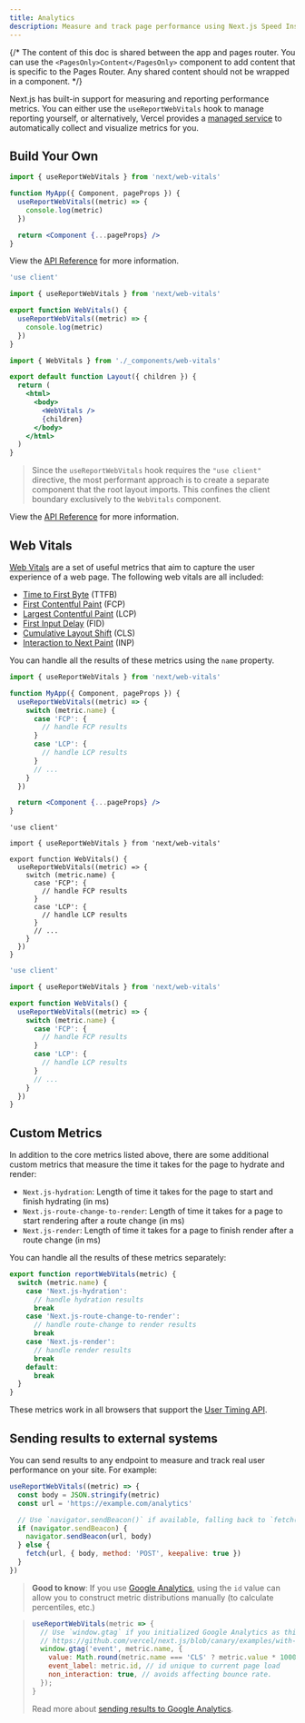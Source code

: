 ```yaml
---
title: Analytics
description: Measure and track page performance using Next.js Speed Insights
---
```


{/* The content of this doc is shared between the app and pages router. You can use the `<PagesOnly>Content</PagesOnly>` component to add content that is specific to the Pages Router. Any shared content should not be wrapped in a component. */}

Next.js has built-in support for measuring and reporting performance metrics. You can either use the `useReportWebVitals` hook to manage reporting yourself, or alternatively, Vercel provides a [managed service](https://vercel.com/analytics?utm_source=next-site&utm_medium=docs&utm_campaign=next-website) to automatically collect and visualize metrics for you.

## Build Your Own

<PagesOnly>

```jsx filename="pages/_app.js"
import { useReportWebVitals } from 'next/web-vitals'

function MyApp({ Component, pageProps }) {
  useReportWebVitals((metric) => {
    console.log(metric)
  })

  return <Component {...pageProps} />
}
```

View the [API Reference](/docs/pages/api-reference/functions/use-report-web-vitals) for more information.

</PagesOnly>

<AppOnly>

```jsx filename="app/_components/web-vitals.js"
'use client'

import { useReportWebVitals } from 'next/web-vitals'

export function WebVitals() {
  useReportWebVitals((metric) => {
    console.log(metric)
  })
}
```

```jsx filename="app/layout.js"
import { WebVitals } from './_components/web-vitals'

export default function Layout({ children }) {
  return (
    <html>
      <body>
        <WebVitals />
        {children}
      </body>
    </html>
  )
}
```

> Since the `useReportWebVitals` hook requires the `"use client"` directive, the most performant approach is to create a separate component that the root layout imports. This confines the client boundary exclusively to the `WebVitals` component.

View the [API Reference](/docs/app/api-reference/functions/use-report-web-vitals) for more information.

</AppOnly>

## Web Vitals

[Web Vitals](https://web.dev/vitals/) are a set of useful metrics that aim to capture the user
experience of a web page. The following web vitals are all included:

- [Time to First Byte](https://developer.mozilla.org/docs/Glossary/Time_to_first_byte) (TTFB)
- [First Contentful Paint](https://developer.mozilla.org/docs/Glossary/First_contentful_paint) (FCP)
- [Largest Contentful Paint](https://web.dev/lcp/) (LCP)
- [First Input Delay](https://web.dev/fid/) (FID)
- [Cumulative Layout Shift](https://web.dev/cls/) (CLS)
- [Interaction to Next Paint](https://web.dev/inp/) (INP)

You can handle all the results of these metrics using the `name` property.

<PagesOnly>

```jsx filename="pages/_app.js"
import { useReportWebVitals } from 'next/web-vitals'

function MyApp({ Component, pageProps }) {
  useReportWebVitals((metric) => {
    switch (metric.name) {
      case 'FCP': {
        // handle FCP results
      }
      case 'LCP': {
        // handle LCP results
      }
      // ...
    }
  })

  return <Component {...pageProps} />
}
```

</PagesOnly>

<AppOnly>

```tsx filename="app/_components/web-vitals.tsx" switcher
'use client'

import { useReportWebVitals } from 'next/web-vitals'

export function WebVitals() {
  useReportWebVitals((metric) => {
    switch (metric.name) {
      case 'FCP': {
        // handle FCP results
      }
      case 'LCP': {
        // handle LCP results
      }
      // ...
    }
  })
}
```

```jsx filename="app/_components/web-vitals.js" switcher
'use client'

import { useReportWebVitals } from 'next/web-vitals'

export function WebVitals() {
  useReportWebVitals((metric) => {
    switch (metric.name) {
      case 'FCP': {
        // handle FCP results
      }
      case 'LCP': {
        // handle LCP results
      }
      // ...
    }
  })
}
```

</AppOnly>

<PagesOnly>

## Custom Metrics

In addition to the core metrics listed above, there are some additional custom metrics that
measure the time it takes for the page to hydrate and render:

- `Next.js-hydration`: Length of time it takes for the page to start and finish hydrating (in ms)
- `Next.js-route-change-to-render`: Length of time it takes for a page to start rendering after a
  route change (in ms)
- `Next.js-render`: Length of time it takes for a page to finish render after a route change (in ms)

You can handle all the results of these metrics separately:

```js
export function reportWebVitals(metric) {
  switch (metric.name) {
    case 'Next.js-hydration':
      // handle hydration results
      break
    case 'Next.js-route-change-to-render':
      // handle route-change to render results
      break
    case 'Next.js-render':
      // handle render results
      break
    default:
      break
  }
}
```

These metrics work in all browsers that support the [User Timing API](https://caniuse.com/#feat=user-timing).

</PagesOnly>

## Sending results to external systems

You can send results to any endpoint to measure and track
real user performance on your site. For example:

```js
useReportWebVitals((metric) => {
  const body = JSON.stringify(metric)
  const url = 'https://example.com/analytics'

  // Use `navigator.sendBeacon()` if available, falling back to `fetch()`.
  if (navigator.sendBeacon) {
    navigator.sendBeacon(url, body)
  } else {
    fetch(url, { body, method: 'POST', keepalive: true })
  }
})
```

> **Good to know**: If you use [Google Analytics](https://analytics.google.com/analytics/web/), using the
> `id` value can allow you to construct metric distributions manually (to calculate percentiles,
> etc.)

> ```js
> useReportWebVitals(metric => {
>   // Use `window.gtag` if you initialized Google Analytics as this example:
>   // https://github.com/vercel/next.js/blob/canary/examples/with-google-analytics/pages/_app.js
>   window.gtag('event', metric.name, {
>     value: Math.round(metric.name === 'CLS' ? metric.value * 1000 : metric.value), // values must be integers
>     event_label: metric.id, // id unique to current page load
>     non_interaction: true, // avoids affecting bounce rate.
>   });
> }
> ```
>
> Read more about [sending results to Google Analytics](https://github.com/GoogleChrome/web-vitals#send-the-results-to-google-analytics).
